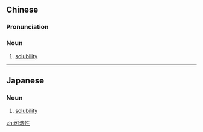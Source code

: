 ==Chinese==
{{zh-forms|type=21}}

===Pronunciation===
{{zh-pron
|m=kěróngxìng
|c=ho2 jung4 sing3
|mn=khó-iông-sèng
|cat=n
}}

===Noun===
{{zh-noun}}

# {{lb|zh|chemistry}} [[solubility]] {{gloss|whether a substance is soluble or not}}

----

==Japanese==
{{ja-kanjitab|か|よう|せい|yomi=on}}

===Noun===
{{ja-noun|かようせい}}

# {{lb|ja|chemistry|sort=かようせい}} [[solubility]]

[[zh:可溶性]]